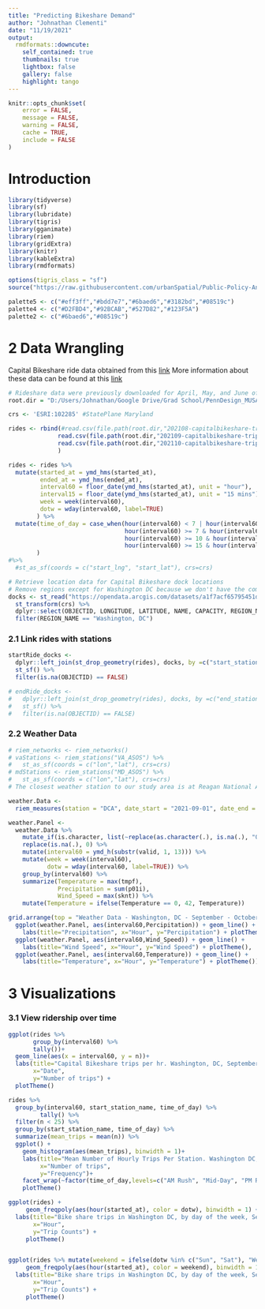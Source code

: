 ```yaml
---
title: "Predicting Bikeshare Demand"
author: "Johnathan Clementi"
date: "11/19/2021"
output:
  rmdformats::downcute:
    self_contained: true
    thumbnails: true
    lightbox: false
    gallery: false
    highlight: tango
---
```


```r
knitr::opts_chunk$set(
	error = FALSE,
	message = FALSE,
	warning = FALSE,
	cache = TRUE,
	include = FALSE
)
```

# Introduction

```r
library(tidyverse)
library(sf)
library(lubridate)
library(tigris)
library(gganimate)
library(riem)
library(gridExtra)
library(knitr)
library(kableExtra)
library(rmdformats)

options(tigris_class = "sf")
source("https://raw.githubusercontent.com/urbanSpatial/Public-Policy-Analytics-Landing/master/functions.r")

palette5 <- c("#eff3ff","#bdd7e7","#6baed6","#3182bd","#08519c")
palette4 <- c("#D2FBD4","#92BCAB","#527D82","#123F5A")
palette2 <- c("#6baed6","#08519c")
```


# 2 Data Wrangling

Capital Bikeshare ride data obtained from this [link](https://s3.amazonaws.com/capitalbikeshare-data/index.html)
More information about these data can be found at this [link](https://www.capitalbikeshare.com/system-data)
```r
# Rideshare data were previously downloaded for April, May, and June of 2019 (Pre-pandemic) from the link above.
root.dir = "D:/Users/Johnathan/Google Drive/Grad School/PennDesign_MUSA/PublicPolicyAnalytics/predictingBikeshareDemand/data"

crs <- 'ESRI:102285' #StatePlane Maryland
```


```r
rides <- rbind(#read.csv(file.path(root.dir,"202108-capitalbikeshare-tripdata.csv")),
              read.csv(file.path(root.dir,"202109-capitalbikeshare-tripdata.csv")),
              read.csv(file.path(root.dir,"202110-capitalbikeshare-tripdata.csv"))
              )

rides <- rides %>%
  mutate(started_at = ymd_hms(started_at),
         ended_at = ymd_hms(ended_at),
         interval60 = floor_date(ymd_hms(started_at), unit = "hour"),
         interval15 = floor_date(ymd_hms(started_at), unit = "15 mins"),
         week = week(interval60),
         dotw = wday(interval60, label=TRUE)
        ) %>%
  mutate(time_of_day = case_when(hour(interval60) < 7 | hour(interval60) > 18 ~ "Overnight",
                                 hour(interval60) >= 7 & hour(interval60) < 10 ~ "AM Rush",
                                 hour(interval60) >= 10 & hour(interval60) < 15 ~ "Mid-Day",
                                 hour(interval60) >= 15 & hour(interval60) <= 18 ~ "PM Rush")
        )
#%>%
  #st_as_sf(coords = c("start_lng", "start_lat"), crs=crs)
```


```r
# Retrieve location data for Capital Bikeshare dock locations
# Remove regions except for Washington DC because we don't have the computational resources for analyzing the entire population of bikeshare locations
docks <- st_read("https://opendata.arcgis.com/datasets/a1f7acf65795451d89f0a38565a975b3_5.geojson") %>%
  st_transform(crs) %>%
  dplyr::select(OBJECTID, LONGITUDE, LATITUDE, NAME, CAPACITY, REGION_NAME) %>%
  filter(REGION_NAME == "Washington, DC")
```

### 2.1 Link rides with stations
```r
startRide_docks <- 
  dplyr::left_join(st_drop_geometry(rides), docks, by =c("start_station_name" = "NAME")) %>%
  st_sf() %>% 
  filter(is.na(OBJECTID) == FALSE)

# endRide_docks <- 
#   dplyr::left_join(st_drop_geometry(rides), docks, by =c("end_station_name" = "NAME")) %>%
#   st_sf() %>% 
#   filter(is.na(OBJECTID) == FALSE)
```

### 2.2 Weather Data
```r
# riem_networks <- riem_networks()
# vaStations <- riem_stations("VA_ASOS") %>%
#   st_as_sf(coords = c("lon","lat"), crs=crs)
# mdStations <- riem_stations("MD_ASOS") %>%
#   st_as_sf(coords = c("lon","lat"), crs=crs)
# The closest weather station to our study area is at Reagan National Airport - "DCA"

weather.Data <- 
  riem_measures(station = "DCA", date_start = "2021-09-01", date_end = "2021-10-31")

weather.Panel <-  
  weather.Data %>%
    mutate_if(is.character, list(~replace(as.character(.), is.na(.), "0"))) %>% 
    replace(is.na(.), 0) %>%
    mutate(interval60 = ymd_h(substr(valid, 1, 13))) %>%
    mutate(week = week(interval60),
           dotw = wday(interval60, label=TRUE)) %>%
    group_by(interval60) %>%
    summarize(Temperature = max(tmpf),
              Precipitation = sum(p01i),
              Wind_Speed = max(sknt)) %>%
    mutate(Temperature = ifelse(Temperature == 0, 42, Temperature))

grid.arrange(top = "Weather Data - Washington, DC - September - October, 2021",
  ggplot(weather.Panel, aes(interval60,Percipitation)) + geom_line() + 
    labs(title="Precipitation", x="Hour", y="Percipitation") + plotTheme(),
  ggplot(weather.Panel, aes(interval60,Wind_Speed)) + geom_line() + 
    labs(title="Wind Speed", x="Hour", y="Wind Speed") + plotTheme(),
  ggplot(weather.Panel, aes(interval60,Temperature)) + geom_line() + 
    labs(title="Temperature", x="Hour", y="Temperature") + plotTheme())
```

# 3 Visualizations

### 3.1 View ridership over time
```r
ggplot(rides %>%
       group_by(interval60) %>%
       tally())+
  geom_line(aes(x = interval60, y = n))+
  labs(title="Capital Bikeshare trips per hr. Washington, DC, September-October 2021",
       x="Date", 
       y="Number of trips") +
  plotTheme()

```

```r
rides %>%
  group_by(interval60, start_station_name, time_of_day) %>%
         tally() %>%
  filter(n < 25) %>%
  group_by(start_station_name, time_of_day) %>%
  summarize(mean_trips = mean(n)) %>%
  ggplot() +
    geom_histogram(aes(mean_trips), binwidth = 1)+
    labs(title="Mean Number of Hourly Trips Per Station. Washington DC, September-October, 2021",
         x="Number of trips", 
         y="Frequency")+
    facet_wrap(~factor(time_of_day,levels=c("AM Rush", "Mid-Day", "PM Rush", "Overnight"))) +
    plotTheme()
```

```r
ggplot(rides) +
     geom_freqpoly(aes(hour(started_at), color = dotw), binwidth = 1) +
  labs(title="Bike share trips in Washington DC, by day of the week, September-October, 2021",
       x="Hour", 
       y="Trip Counts") +
     plotTheme()


ggplot(rides %>% mutate(weekend = ifelse(dotw %in% c("Sun", "Sat"), "Weekend", "Weekday"))) +
     geom_freqpoly(aes(hour(started_at), color = weekend), binwidth = 1) +
  labs(title="Bike share trips in Washington DC, by day of the week, September-October, 2021",
       x="Hour", 
       y="Trip Counts") +
     plotTheme()
```


